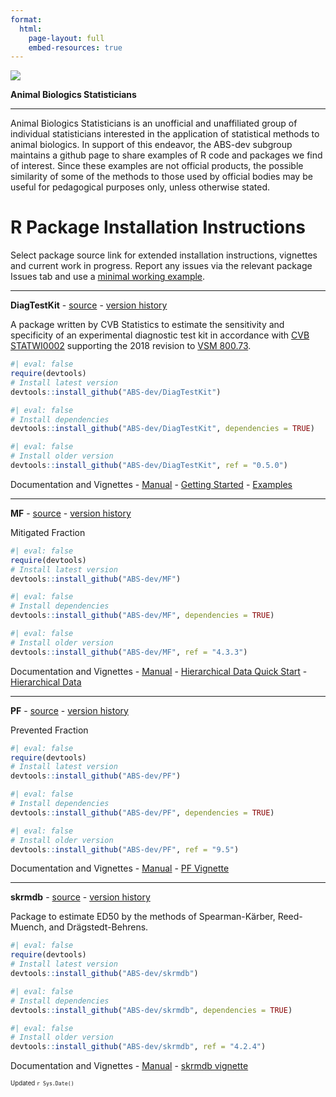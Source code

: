 ```yaml
---
format: 
  html:
    page-layout: full
    embed-resources: true
---
```


[![](media/logo.png){fig-alt="Animal Biologics Statisticians Logo"}](https://github.com/ABS-dev)

**Animal Biologics Statisticians**

<hr>

Animal Biologics Statisticians is an unofficial and unaffiliated group of individual statisticians interested in the application of statistical methods to animal biologics. In support of this endeavor, the ABS-dev subgroup maintains a github page to share examples of R code and packages we find of interest. Since these examples are not official products, the possible similarity of some of the methods to those used by official bodies may be useful for pedagogical purposes only, unless otherwise stated.

# R Package Installation Instructions

Select package source link for extended installation instructions, vignettes and current work in progress. Report any issues via the relevant package Issues tab and use a [minimal working example](media/CVB%20R%20Help.pdf).

<hr>

**DiagTestKit** - 
[source](https://github.com/ABS-dev/DiagTestKit) - 
[version history](https://github.com/ABS-dev/DiagTestKit/tags)

A package written by CVB Statistics to estimate the sensitivity and specificity of an experimental diagnostic test kit in accordance with [CVB STATWI0002](https://www.aphis.usda.gov/veterinary-biologics/regulations-guidance/statistical-methods) supporting the 2018 revision to [VSM 800.73](https://www.aphis.usda.gov/veterinary-biologics/memoranda).

```r
#| eval: false
require(devtools)
# Install latest version
devtools::install_github("ABS-dev/DiagTestKit")
```
```r
#| eval: false
# Install dependencies
devtools::install_github("ABS-dev/DiagTestKit", dependencies = TRUE)
```
```r
#| eval: false
# Install older version
devtools::install_github("ABS-dev/DiagTestKit", ref = "0.5.0")
```

Documentation and Vignettes -
[Manual](https://github.com/ABS-dev/DiagTestKit/blob/main/inst/doc/DiagTestKit_0.6.11.pdf) - 
[Getting Started](https://github.com/ABS-dev/DiagTestKit/blob/main/inst/doc/DiagTestKit-Getting_Started.pdf) -
[Examples](https://github.com/ABS-dev/DiagTestKit/blob/main/inst/doc/DiagTestKit-Examples.pdf)

<hr>

**MF** - 
[source](https://github.com/ABS-dev/MF) - 
[version history](https://github.com/ABS-dev/MF/tags)

Mitigated Fraction

```r
#| eval: false
require(devtools)
# Install latest version
devtools::install_github("ABS-dev/MF")
```
```r
#| eval: false
# Install dependencies
devtools::install_github("ABS-dev/MF", dependencies = TRUE)
```
```r
#| eval: false
# Install older version
devtools::install_github("ABS-dev/MF", ref = "4.3.3")
```

Documentation and Vignettes -
[Manual](https://github.com/ABS-dev/MF/blob/main/inst/doc/MF_4.4.11.pdf) -
[Hierarchical Data Quick Start](https://github.com/ABS-dev/MF/blob/main/inst/doc/QuickStartHierData.pdf) -
[Hierarchical Data](https://github.com/ABS-dev/MF/blob/main/inst/doc/MFHierarchicalData.pdf)

<hr>

**PF** - 
[source](https://github.com/ABS-dev/PF) - 
[version history](https://github.com/ABS-dev/PF/tags)

Prevented Fraction

```r
#| eval: false
require(devtools)
# Install latest version
devtools::install_github("ABS-dev/PF")
```
```r
#| eval: false
# Install dependencies
devtools::install_github("ABS-dev/PF", dependencies = TRUE)
```
```r
#| eval: false
# Install older version
devtools::install_github("ABS-dev/PF", ref = "9.5")
```

Documentation and Vignettes - 
[Manual](https://github.com/ABS-dev/PF/blob/main/inst/doc/PF_9.6.10.pdf) - 
[PF Vignette](https://github.com/ABS-dev/PF/blob/main/inst/doc/PFVignette.html)

<hr>

**skrmdb** - 
[source](https://github.com/ABS-dev/skrmdb) - 
[version history](https://github.com/ABS-dev/skrmdb/tags)

Package to estimate ED50 by the methods of Spearman-Kärber, Reed-Muench, and Drägstedt-Behrens.

```r
#| eval: false
require(devtools)
# Install latest version
devtools::install_github("ABS-dev/skrmdb")
```
```r
#| eval: false
# Install dependencies
devtools::install_github("ABS-dev/skrmdb", dependencies = TRUE)
```
```r
#| eval: false
# Install older version
devtools::install_github("ABS-dev/skrmdb", ref = "4.2.4")
```

Documentation and Vignettes - 
[Manual](https://github.com/ABS-dev/skrmdb/blob/main/inst/doc/skrmdb_4.5.0.pdf) -
[skrmdb vignette](https://github.com/ABS-dev/skrmdb/blob/main/inst/doc/using_skrmdb.html)

<small><small>Updated `r Sys.Date()`</small></small>
